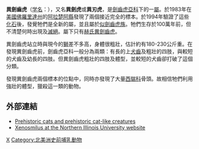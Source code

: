 {{Speciesbox
| name=赫氏異劍齒虎
|fossil_range=[[更新世|更新世]]
| extinct=是
| image=Xenosmilus_hodsonae.jpg
| image_caption=骨架模型
| display parents=2
| parent authority=Martin et al., 2000
| taxon= Xenosmilus hodsonae
| authority=Martin et al., 2000
}}

'''異劍齒虎'''（[[学名|学名]]：{{lang|la|''Xenosmilus hodsonae''}}），又名'''異劍虎'''或'''異刃虎'''，是[[劍齒虎亞科|劍齒虎亞科]]下的一[[屬|屬]]。於1983年在[[美國|美國]][[佛羅里達州|佛羅里達州]]的[[阿拉楚阿縣_(佛羅里達州)|阿拉楚阿縣]]發現了兩個接近完全的標本。於1994年驗證了這些[[化石|化石]]後，發覺牠們是全新的屬，並且屬於[[似劍齒虎族|似劍齒虎族]]。牠們生存於100萬年前，但不清楚何時出現及[[滅絕|滅絕]]。屬下只有[[赫氏異劍齒虎|赫氏異劍齒虎]]。

異劍齒虎站立時與現今的[[獅|獅]]差不多高，身體很粗壯，估計約有180-230公斤重。在發現異劍齒虎前，劍齒虎亞科一般分為兩類：有長的上[[犬齒|犬齒]]及粗壯的四肢，與較短的犬齒及幼長的四肢。但異劍齒虎粗壯的四肢及體型，並較短的犬齒卻打破了這個分類。

發現異劍齒虎兩個標本的位點中，同時亦發現了大量[[西貒科|西貒科]]骨頭。故相信牠們利用強壯的體型，獵殺這一類的動物。

==外部連結==
*[http://www.messybeast.com/cat-prehistory.htm Prehistoric cats and prehistoric cat-like creatures] {{Wayback|url=http://www.messybeast.com/cat-prehistory.htm |date=20080310031548 }}
*[https://web.archive.org/web/20060926215658/http://www.niu.edu/pubaffairs/NT/1999/march22/saber.html Xenosmilus at the Northern Illinois University website]
{{劍齒虎亞科}}
{{已滅絕貓科}}
{{Taxonbar|from=Q141533}}

[[Category:劍齒虎亞科|X]]
[[Category:北美洲史前哺乳動物|Category:北美洲史前哺乳動物]]